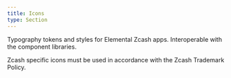 ```yaml
---
title: Icons
type: Section
---
```


Typography tokens and styles for Elemental Zcash apps. Interoperable with the component libraries.

Zcash specific icons must be used in accordance with the Zcash Trademark Policy.
